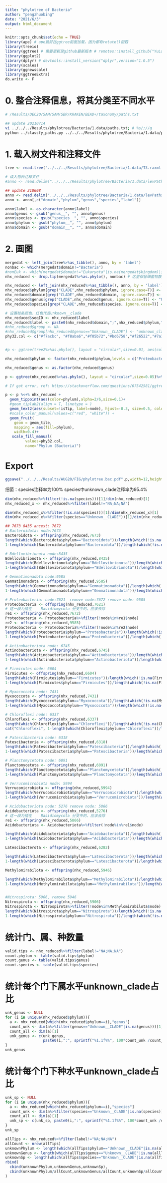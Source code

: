 ```yaml
---
title: "phylotree of Bacteria"
author: "pengzhuobing"
date: "2021/6/3"
output: html_document
---
```


```r
knitr::opts_chunk$set(echo = TRUE)
library(ape) # ape最好在ggtree前面加载，因为都有rotate()函数
library(treeio)
library(ggtree) # 需要更新至github最新版本 # remotes::install_github("YuLab-SMU/ggtree")
library(ggplot2)
library(dplyr) # devtools::install_version("dplyr",version="1.0.5")
library(scales)
library(ggnewscale)
library(ggtreeExtra)
do.write <- F
```

# 0. 整合注释信息，将其分类至不同水平
```bash
# /Results/DEC20/SAM/SAM/SBR/KRAKEN/BEAD+/taxonomy/paths.txt 

## update 20210714
vi ../../../Results/phylotree/Bacteria/1.data/paths.txt; # %s/;//g
python ../classfy_paths.py ../../../Results/phylotree/Bacteria/1.data/paths.txt bac > ../../../Results/phylotree/Bacteria/1.data/levPaths.0.3.txt
```


# 1. 载入树文件和注释文件
```r
tree <- read.tree("../../../Results/phylotree/Bacteria/1.data/T3.raxml.bestTreeCollapsed")

# 读入物种注释文件
#anno <- read.delim("../../../Results/phylotree/Bacteria/1.data/levPaths.0.1.txt", sep = "\t", comment.char = "", header = T)

## update 210608
anno <- read.delim("../../../Results/phylotree/Bacteria/1.data/levPaths.0.3.txt", sep = "\t", comment.char = "", header = T)
anno <- anno[,c("domain","phylum","genus","species","label")]

anno$label <- as.character(anno$label)
anno$genus <- gsub("genus__", "", anno$genus)
anno$species <- gsub("species__", "", anno$species)
anno$phylum <- gsub("phylum__", "", anno$phylum)
anno$domain <- gsub("domain__", "", anno$domain)
```


# 2. 画图
```r
mergedat <- left_join(tree%>%as_tibble(), anno, by = 'label')
nonbac <- which(mergedat$domain!="Bacteria")
#nonEuk <- which(mergedat$domain!="Eukaryota"|is.na(mergedat$kingdom)|is.na(mergedat$phylum)|is.na(mergedat$genus)) # 有许多分支注释信息为NA，这里可以考虑将NA去掉
nhx_reduced <- drop.tip(mergedat%>%as.phylo(), nonbac) # 这里保留细菌物数据

nhx_reduced <- left_join(nhx_reduced%>%as_tibble(), anno, by = 'label')
nhx_reduced$phylum[grep("CLADE",nhx_reduced$phylum, ignore.case=T)] <- "Unknown__CLADE"
nhx_reduced$domain[grep("CLADE",nhx_reduced$domain, ignore.case=T)] <- "Unknown__CLADE"
nhx_reduced$genus[grep("CLADE",nhx_reduced$genus, ignore.case=T)] <- "Unknown__CLADE"
nhx_reduced$species[grep("CLADE",nhx_reduced$species, ignore.case=T)] <- "Unknown__CLADE"
```


```r

# 设置枝条颜色，红色代表unknown__clade
nhx_reduced$seqID <- nhx_reduced$label
nhx_reduced$label <- paste0(nhx_reduced$domain,";",nhx_reduced$phylum,";",nhx_reduced$genus)
#nhx_reduced$group <- NA
#nhx_reduced$group[nhx_reduced$genus=="Unknown__CLADE"] <- "unknown_clade"
phy32.col <- c("#f7acbc", "#f8aba6","#f05b72","#bd6758","#f26522","#7a1723","#987165","#853f04","#c7a252","#e0861a","#ffd400","#fab27b","#f47920","#bed742","#7fb80e","#5c7a29","#7f7522","#1d953f","#77ac98","#007d65","#50b7c1","#00a6ac","#008792","#c77eb5","#009ad6","#1b315e","#8552a1","#411445","red","#6c4c49","#563624","#6950a1","white")


#p <- ggtree(tree2%>%as.phylo(), layout = "circular",size=0.01, aes(color=group))%>% ggtree::rotate(3476)%>% ggtree::rotate(3724)%>%ggtree::rotate(3725)%>%ggtree::rotate(4117)+geom_text2(aes(subset=!isTip, label=node), hjust=-0.3, size=0.5, color="black") + scale_color_manual(values=c("black", "red"))

nhx_reduced$phylum <- factor(nhx_reduced$phylum,levels = c("Proteobacteria","Bacteroidota","Actinobacteriota", "Acidobacteriota", "Chloroflexi","Planctomycetota","Firmicutes","Myxococcota","Verrucomicrobiota", "Gemmatimonadota","Bdellovibrionota","Methylomirabilota","Nitrospirota","Desulfobacterota","Latescibacterota","Elusimicrobiota","Patescibacteria","Dependentiae","RCP2-54","NB1-j","Armatimonadota","MBNT15","Sumerlaeota","Entotheonellaeota","Cyanobacteria","WS2","WPS-2","Abditibacteriota","Dadabacteria","Fibrobacterota","Spirochaetota","Unknown__CLADE","NA"))

nhx_reduced$genus <- as.factor(nhx_reduced$genus)

p <- ggtree(nhx_reduced%>%as.phylo(), layout = "circular",size=0.05)%>% ggtree::rotate(7659)%>% ggtree::rotate(9495)%>%ggtree::rotate(6603)%>%ggtree::rotate(7660)#%>%ggtree::rotate(3589)%>%ggtree::rotate(3590)

# If got error, ref: https://stackoverflow.com/questions/67542581/ggtree-2-4-2-error-error-in-datamasknew-data-caller-env-argument-caller

p <- p %<+% nhx_reduced + 
  geom_tippoint(aes(color=phylum),alpha=2/6,size=0.1)+ 
  #geom_tiplab2(align = T, linetype = )
  geom_text2(aes(subset=!isTip, label=node), hjust=-0.3, size=0.5, color="black") +
  #scale_color_manual(values=c("red", "white")) + 
  geom_fruit(
    geom = geom_tile, 
    mapping = aes(fill=phylum),
    width=0.4)+
   scale_fill_manual(
         values=phy32.col,
         name="Phylum (Bacteria)")

```

# Export
```r
ggsave("../../../Results/AUG20/FIG/phylotree.bac.pdf",p,width=12,height=6)
```

细菌：species注释率为100%
      species中unknown_clade注释率为95.4%

```r
dim(nhx_reduced%>%filter(!is.na(species)))[1]/dim(nhx_reduced)[1]
nhx_reduced_x <- nhx_reduced%>%filter(label!="NA;NA;NA")

dim(nhx_reduced_x%>%filter(!is.na(species)))[1]/dim(nhx_reduced_x)[1]
dim(nhx_reduced_x%>%filter(species=="Unknown__CLADE"))[1]/dim(nhx_reduced_x)[1]
```


```r
## 7673 8435 ancest: 7672 
# Bacteroidota: node:7673
Bacteroidota <- offspring(nhx_reduced,7673)
length(which(Bacteroidota$phylum=="Bacteroidota"))/length(which(!is.na(Bacteroidota$phylum)&Bacteroidota$phylum!="Unknown__CLADE"))
1-length(which(Bacteroidota$phylum=="Bacteroidota"))/length(which(!is.na(Bacteroidota$phylum)))
```


```r
# Bdellovibrionota node:8435
Bdellovibrionota <- offspring(nhx_reduced,8435)
length(which(Bdellovibrionota$phylum=="Bdellovibrionota"))/length(which(!is.na(Bdellovibrionota$phylum)&Bdellovibrionota$phylum!="Unknown__CLADE"))
1-length(which(Bdellovibrionota$phylum=="Bdellovibrionota"))/length(which(!is.na(Bdellovibrionota$phylum)))
```


```r
# Gemmatimonadota node:9585
Gemmatimonadota <- offspring(nhx_reduced,9585)
length(which(Gemmatimonadota$phylum=="Gemmatimonadota"))/length(which(!is.na(Gemmatimonadota$phylum)&Gemmatimonadota$phylum!="Unknown__CLADE"))
1-length(which(Gemmatimonadota$phylum=="Gemmatimonadota"))/length(which(!is.na(Gemmatimonadota$phylum)))
```

```r
# Proteobacteria: node:7621  remove node:7672 remove node: 9585
Proteobacteria <- offspring(nhx_reduced,7621)
# 这一段为插在	Basidiomycota 分支中的，应该去除
re1 <- offspring(nhx_reduced,7672)
Proteobacteria <- Proteobacteria%>%filter(!node%in%re1$node)
re2 <- offspring(nhx_reduced,9585)
Proteobacteria <- Proteobacteria%>%filter(!node%in%re2$node)
length(which(Proteobacteria$phylum=="Proteobacteria"))/length(which(!is.na(Proteobacteria$phylum)&Proteobacteria$phylum!="Unknown__CLADE"))
1-length(which(Proteobacteria$phylum=="Proteobacteria"))/length(which(!is.na(Proteobacteria$phylum)))
```

```r
# Actinobacteriota node: 6745
Actinobacteriota <- offspring(nhx_reduced,6745)
length(which(Actinobacteriota$phylum=="Actinobacteriota"))/length(which(!is.na(Actinobacteriota$phylum)&Actinobacteriota$phylum!="Unknown__CLADE"))
1-length(which(Actinobacteriota$phylum=="Actinobacteriota"))/length(which(!is.na(Actinobacteriota$phylum)))
```

```r
# Firmicutes node: 6604
Firmicutes <- offspring(nhx_reduced,6604)
length(which(Firmicutes$phylum=="Firmicutes"))/length(which(!is.na(Firmicutes$phylum)&Firmicutes$phylum!="Unknown__CLADE"))
1-length(which(Firmicutes$phylum=="Firmicutes"))/length(which(!is.na(Firmicutes$phylum)))
```

```r
# Myxococcota node: 7431
Myxococcota <- offspring(nhx_reduced,7431)
length(which(Myxococcota$phylum=="Myxococcota"))/length(which(!is.na(Myxococcota$phylum)&Myxococcota$phylum!="Unknown__CLADE"))
1-length(which(Myxococcota$phylum=="Myxococcota"))/length(which(!is.na(Myxococcota$phylum)))
```

```r
# Chloroflexi node: 6337
Chloroflexi <- offspring(nhx_reduced,6337)
length(which(Chloroflexi$phylum=="Chloroflexi"))/length(which(!is.na(Chloroflexi$phylum)&Chloroflexi$phylum!="Unknown__CLADE"))
cat("Chloroflexi", 1-length(which(Chloroflexi$phylum=="Chloroflexi"))/length(which(!is.na(Chloroflexi$phylum))))
```

```r
# Patescibacteria node: 6318
Patescibacteria <- offspring(nhx_reduced,6318)
length(which(Patescibacteria$phylum=="Patescibacteria"))/length(which(!is.na(Patescibacteria$phylum)&Patescibacteria$phylum!="Unknown__CLADE"))
1-length(which(Patescibacteria$phylum=="Patescibacteria"))/length(which(!is.na(Patescibacteria$phylum)))
```

```r
# Planctomycetota node: 6091
Planctomycetota <- offspring(nhx_reduced,6091)
length(which(Planctomycetota$phylum=="Planctomycetota"))/length(which(!is.na(Planctomycetota$phylum)&Planctomycetota$phylum!="Unknown__CLADE"))
1-length(which(Planctomycetota$phylum=="Planctomycetota"))/length(which(!is.na(Planctomycetota$phylum)))
```

```r
# Verrucomicrobiota node: 5994
Verrucomicrobiota <- offspring(nhx_reduced,5994)
length(which(Verrucomicrobiota$phylum=="Verrucomicrobiota"))/length(which(!is.na(Verrucomicrobiota$phylum)&Verrucomicrobiota$phylum!="Unknown__CLADE"))
1-length(which(Verrucomicrobiota$phylum=="Verrucomicrobiota"))/length(which(!is.na(Verrucomicrobiota$phylum)))
```

```r
# Acidobacteriota node: 5276 remove node: 5866
Acidobacteriota <- offspring(nhx_reduced,5276)
# 这一段为插在	Basidiomycota 分支中的，应该去除
re1 <- offspring(nhx_reduced,5866)
Acidobacteriota <- Acidobacteriota%>%filter(!node%in%re1$node)

length(which(Acidobacteriota$phylum=="Acidobacteriota"))/length(which(!is.na(Acidobacteriota$phylum)&Acidobacteriota$phylum!="Unknown__CLADE"))
1-length(which(Acidobacteriota$phylum=="Acidobacteriota"))/length(which(!is.na(Acidobacteriota$phylum)))
```
```r
Latescibacterota <- offspring(nhx_reduced,6282)

length(which(Latescibacterota$phylum=="Latescibacterota"))/length(which(!is.na(Latescibacterota$phylum)&Latescibacterota$phylum!="Unknown__CLADE"))
1-length(which(Latescibacterota$phylum=="Latescibacterota"))/length(which(!is.na(Latescibacterota$phylum)))
```


```r
Methylomirabilota <- offspring(nhx_reduced,5946)

length(which(Methylomirabilota$phylum=="Methylomirabilota"))/length(which(!is.na(Methylomirabilota$phylum)&Methylomirabilota$phylum!="Unknown__CLADE"))
1-length(which(Methylomirabilota$phylum=="Methylomirabilota"))/length(which(!is.na(Methylomirabilota$phylum)))


#Nitrospirota: 5906, remove 5946
Nitrospirota <- offspring(nhx_reduced,5906)
Nitrospirota <- Nitrospirota%>%filter(!node%in%Methylomirabilota$node)
length(which(Nitrospirota$phylum=="Nitrospirota"))/length(which(!is.na(Nitrospirota$phylum)&Nitrospirota$phylum!="Unknown__CLADE"))
1-length(which(Nitrospirota$phylum=="Nitrospirota"))/length(which(!is.na(Nitrospirota$phylum)))
```

# 统计门、属、种数量
```r
valid.tips <- nhx_reduced%>%filter(label!="NA;NA;NA")
count.phylum <- table(valid.tips$phylum)
count.genus <- table(valid.tips$genus)
count.species <- table(valid.tips$species)

```


# 统计每个门下属水平unknown_clade占比
```r
unk_genus <- NULL
for (i in unique(nhx_reduced$phylum)){
  a <- nhx_reduced[which(nhx_reduced$phylum==i),"genus"]
  count_unk <- dim(a%>%filter(genus=="Unknown__CLADE"|is.na(genus)))[1]
  count_all <- dim(a)[1]
  unk_genus <- c(unk_genus,
                 paste0(i,":", sprintf("%1.1f%%", 100*count_unk /count_all),"(", count_unk,"/",count_all,")"))
}
unk_genus
```


# 统计每个门下种水平unknown_clade占比
```r
unk_sp <- NULL
for (i in unique(nhx_reduced$phylum)){
  a <- nhx_reduced[which(nhx_reduced$phylum==i),"species"]
  count_unk <- dim(a%>%filter(species=="Unknown__CLADE"|is.na(species)))[1]
  count_all <- dim(a)[1]
  unk_sp <- c(unk_sp, paste0(i,":", sprintf("%1.1f%%", 100*count_unk /count_all),"(", count_unk,"/",count_all,")"))
}
unk_sp
```

```r
allTips <- nhx_reduced%>%filter(label!="NA;NA;NA")
allCount <- nrow(allTips)
unknownPhylum <- length(which(allTips$phylum=="Unknown__CLADE"|is.na(allTips$phylum)))
unknownGenus <- length(which(allTips$genus=="Unknown__CLADE"|is.na(allTips$genus)))
unknownSp <- length(which(allTips$species=="Unknown__CLADE"|is.na(allTips$species)))
rbind(
  cbind(unknownPhylum,unknownGenus,unknownSp),
  cbind(unknownPhylum/allCount,unknownGenus/allCount,unknownSp/allCount)
)
```
